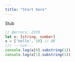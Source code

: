 ```yaml
---
title: "Start here"
---
```


Stub

```ts
// @errors: 2339
let x: [string, number]
x = ['hello', 10] // OK
/// ---cut---
console.log(x[0].substring(1))
console.log(x[1].substring(1))
```